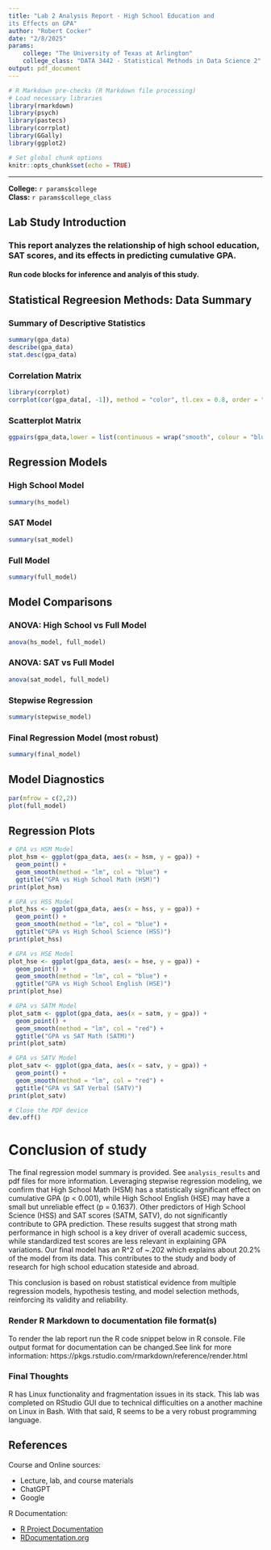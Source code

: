---
title: "Lab 2 Analysis Report - High School Education and
its Effects on GPA"
author: "Robert Cocker"
date: "2/8/2025"
params:
    college: "The University of Texas at Arlington"
    college_class: "DATA 3442 - Statistical Methods in Data Science 2"
output: pdf_document
---
```{r setup, include=FALSE}
# R Markdown pre-checks (R Markdown file processing)
# Load necessary libraries
library(rmarkdown)
library(psych)
library(pastecs)
library(corrplot)
library(GGally)
library(ggplot2)

# Set global chunk options
knitr::opts_chunk$set(echo = TRUE)
```
---
**College:** `r params$college`  
**Class:** `r params$college_class`

## Lab Study Introduction

### This report analyzes the relationship of high school education, SAT scores, and its effects in predicting cumulative GPA.
#### Run code blocks for inference and analyis of this study.

## Statistical Regreesion Methods: Data Summary
### Summary of Descriptive Statistics
```{r}
summary(gpa_data)
describe(gpa_data)
stat.desc(gpa_data)
```

### Correlation Matrix
```{r}
library(corrplot)
corrplot(cor(gpa_data[, -1]), method = "color", tl.cex = 0.8, order = "hclust")
```

### Scatterplot Matrix
```{r}
ggpairs(gpa_data,lower = list(continuous = wrap("smooth", colour = "blue")))
```

## Regression Models
### High School Model
```{r}
summary(hs_model)
```

### SAT Model
```{r}
summary(sat_model)
```

### Full Model
```{r}
summary(full_model)
```

## Model Comparisons
### ANOVA: High School vs Full Model
```{r}
anova(hs_model, full_model)
```

### ANOVA: SAT vs Full Model
```{r}
anova(sat_model, full_model)
```

### Stepwise Regression
```{r}
summary(stepwise_model)
```

### Final Regression Model (most robust)
```{r}
summary(final_model)
```

## Model Diagnostics
```{r}
par(mfrow = c(2,2))
plot(full_model)
```

## Regression Plots
```{r}
# GPA vs HSM Model
plot_hsm <- ggplot(gpa_data, aes(x = hsm, y = gpa)) + 
  geom_point() + 
  geom_smooth(method = "lm", col = "blue") + 
  ggtitle("GPA vs High School Math (HSM)")
print(plot_hsm)

# GPA vs HSS Model
plot_hss <- ggplot(gpa_data, aes(x = hss, y = gpa)) + 
  geom_point() + 
  geom_smooth(method = "lm", col = "blue") + 
  ggtitle("GPA vs High School Science (HSS)")
print(plot_hss)

# GPA vs HSE Model
plot_hse <- ggplot(gpa_data, aes(x = hse, y = gpa)) + 
  geom_point() + 
  geom_smooth(method = "lm", col = "blue") + 
  ggtitle("GPA vs High School English (HSE)")
print(plot_hse)

# GPA vs SATM Model
plot_satm <- ggplot(gpa_data, aes(x = satm, y = gpa)) + 
  geom_point() + 
  geom_smooth(method = "lm", col = "red") + 
  ggtitle("GPA vs SAT Math (SATM)")
print(plot_satm)

# GPA vs SATV Model
plot_satv <- ggplot(gpa_data, aes(x = satv, y = gpa)) + 
  geom_point() + 
  geom_smooth(method = "lm", col = "red") + 
  ggtitle("GPA vs SAT Verbal (SATV)")
print(plot_satv)

# Close the PDF device
dev.off()
```

# Conclusion of study
The final regression model summary is provided. See `analysis_results` and pdf files for more information. Leveraging stepwise regression modeling, we confirm that High School Math (HSM) has a statistically significant effect on cumulative GPA (p < 0.001), while High School English (HSE) may have a small but unreliable effect (p = 0.1637). Other predictors of High School Science (HSS) and SAT scores (SATM, SATV), do not significantly contribute to GPA prediction. These results suggest that strong math performance in high school is a key driver of overall academic success, while standardized test scores are less relevant in explaining GPA variations. Our final model has an R^2 of ~.202 which explains about 20.2% of the model from its data. This contributes to the study and body of research for high school education stateside and abroad.  

This conclusion is based on robust statistical evidence from multiple regression models, hypothesis testing, and model selection methods, reinforcing its validity and reliability.

### Render R Markdown to documentation file format(s)
To render the lab report run the R code snippet below in R console. File output format for documentation can be changed.See link for more information: https://pkgs.rstudio.com/rmarkdown/reference/render.html

### Final Thoughts
R has Linux functionality and fragmentation issues in its stack. This lab was completed on RStudio GUI due to technical difficulties on a another machine on Linux in Bash. With that said, R seems to be a very robust programming language.

## References

Course and Online sources:

- Lecture, lab, and course materials
- ChatGPT
- Google

R Documentation:

- [R Project Documentation](https://www.r-project.org/other-docs.html)  
- [RDocumentation.org](https://www.rdocumentation.org/)